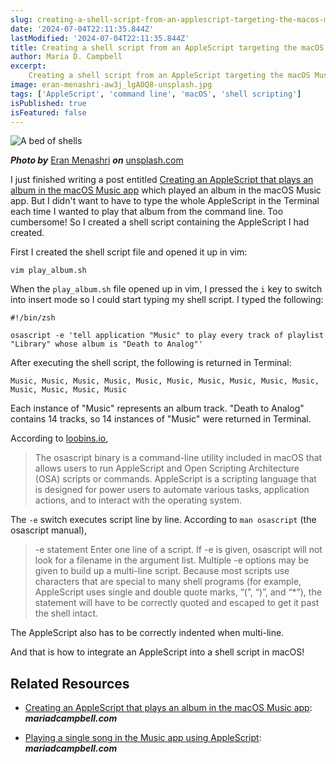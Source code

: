 ```yaml
---
slug: creating-a-shell-script-from-an-applescript-targeting-the-macos-music-app
date: '2024-07-04T22:11:35.844Z'
lastModified: '2024-07-04T22:11:35.844Z'
title: Creating a shell script from an AppleScript targeting the macOS Music app
author: Maria D. Campbell
excerpt:
    Creating a shell script from an AppleScript targeting the macOS Music app.
image: eran-menashri-aw3j_lgA0Q8-unsplash.jpg
tags: ['AppleScript', 'command line', 'macOS', 'shell scripting']
isPublished: true
isFeatured: false
---
```


![A bed of shells](eran-menashri-aw3j_lgA0Q8-unsplash.jpg)

**_Photo by_** [Eran Menashri](https://unsplash.com/@chesnutt) **_on_**
[unsplash.com](https://unsplash.com/photos/white-and-brown-stone-fragments-aw3j_lgA0Q8)

I just finished writing a post entitled
[Creating an AppleScript that plays an album in the macOS Music app](/blog/creating-an-applescript-that-plays-an-album-in-the-macos-music-app)
which played an album in the macOS Music app. But I didn't want to have to type
the whole AppleScript in the Terminal each time I wanted to play that album from
the command line. Too cumbersome! So I created a shell script containing the
AppleScript I had created.

First I created the shell script file and opened it up in vim:

```shell
vim play_album.sh
```

When the `play_album.sh` file opened up in vim, I pressed the `i` key to switch
into insert mode so I could start typing my shell script. I typed the following:

```shell
#!/bin/zsh

osascript -e 'tell application "Music" to play every track of playlist "Library" whose album is "Death to Analog"'
```

After executing the shell script, the following is returned in Terminal:

```shell
Music, Music, Music, Music, Music, Music, Music, Music, Music, Music, Music, Music, Music, Music
```

Each instance of "Music" represents an album track. "Death to Analog" contains
14 tracks, so 14 instances of "Music" were returned in Terminal.

According to [loobins.io](https://www.loobins.io/binaries/osascript/),

> The osascript binary is a command-line utility included in macOS that allows
> users to run AppleScript and Open Scripting Architecture (OSA) scripts or
> commands. AppleScript is a scripting language that is designed for power users
> to automate various tasks, application actions, and to interact with the
> operating system.

The `-e` switch executes script line by line. According to `man osascript` (the
osascript manual),

> -e statement Enter one line of a script. If -e is given, osascript will not
> look for a filename in the argument list. Multiple -e options may be given to
> build up a multi-line script. Because most scripts use characters that are
> special to many shell programs (for example, AppleScript uses single and
> double quote marks, “(”, “)”, and “\*”), the statement will have to be
> correctly quoted and escaped to get it past the shell intact.

The AppleScript also has to be correctly indented when multi-line.

And that is how to integrate an AppleScript into a shell script in macOS!

## Related Resources

-   [Creating an AppleScript that plays an album in the macOS Music app](/blog/creating-an-applescript-that-plays-an-album-in-the-macos-music-app):
    **_mariadcampbell.com_**

-   [Playing a single song in the Music app using AppleScript](http://localhost:3000/blog/playing-a-single-song-in-the-music-app-using-applescript):
    **_mariadcampbell.com_**
